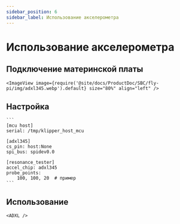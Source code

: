 ```yaml
---
sidebar_position: 6
sidebar_label: Использование акселерометра
---
```




# Использование акселерометра

## Подключение материнской платы

    <ImageView image={require('@site/docs/ProductDoc/SBC/fly-pi/img/adxl345.webp').default} size="80%" align="left" />


## Настройка

    ```
    [mcu host]
    serial: /tmp/klipper_host_mcu

    [adxl345]
    cs_pin: host:None
    spi_bus: spidev0.0

    [resonance_tester]
    accel_chip: adxl345
    probe_points:
        100, 100, 20  # пример
    ```

## Использование

    <ADXL />
